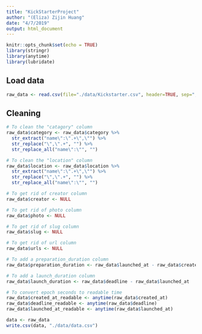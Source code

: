 ```yaml
---
title: "KickStarterProject"
author: "(Eliza) Zijin Huang"
date: "4/7/2019"
output: html_document
---
```


```r
knitr::opts_chunk$set(echo = TRUE)
library(stringr)
library(anytime)
library(lubridate)
```

## Load data
```r
raw_data <- read.csv(file="./data/Kickstarter.csv", header=TRUE, sep=",")
```

## Cleaning
```r
# To clean the "catagory" column
raw_data$category <- raw_data$category %>%
  str_extract("name\":\".+\",\"") %>%
  str_replace("\",\".+", "") %>%
  str_replace_all("name\":\"", "")

# To clean the "location" column
raw_data$location <- raw_data$location %>%
  str_extract("name\":\".+\",\"") %>%
  str_replace("\",\".+", "") %>%
  str_replace_all("name\":\"", "")

# To get rid of creator column
raw_data$creator <- NULL

# To get rid of photo column
raw_data$photo <- NULL

# To get rid of slug column
raw_data$slug <- NULL

# To get rid of url column
raw_data$urls <- NULL

# To add a preparation_duration column
raw_data$preparation_duration <- raw_data$launched_at - raw_data$created_at

# To add a launch_duration column
raw_data$launch_duration <- raw_data$deadline - raw_data$launched_at

# To convert epoch seconds to readable time
raw_data$created_at_readable <- anytime(raw_data$created_at)
raw_data$deadline_readable <- anytime(raw_data$deadline)
raw_data$launched_at_readable <- anytime(raw_data$launched_at)
```

```r
data <- raw_data
write.csv(data, "./data/data.csv")
```